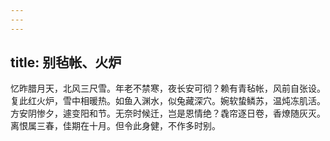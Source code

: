 ```yaml
---
---
---
```

title: 别毡帐、火炉
---



忆昨腊月天，北风三尺雪。年老不禁寒，夜长安可彻？赖有青毡帐，风前自张设。复此红火炉，雪中相暖热。如鱼入渊水，似兔藏深穴。婉软蛰鳞苏，温炖冻肌活。方安阴惨夕，遽变阳和节。无奈时候迁，岂是恩情绝？毳帘逐日卷，香燎随灰灭。离恨属三春，佳期在十月。但令此身健，不作多时别。